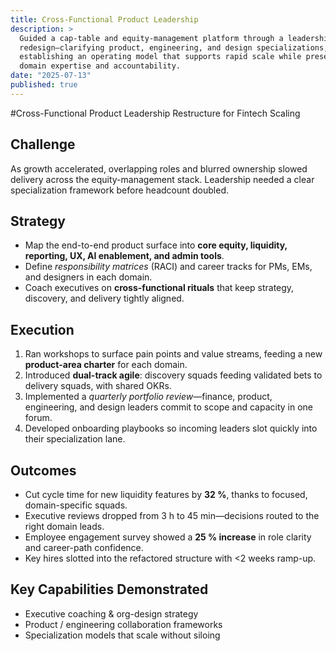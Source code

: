 ```yaml
---
title: Cross-Functional Product Leadership
description: >
  Guided a cap-table and equity-management platform through a leadership
  redesign—clarifying product, engineering, and design specializations, and
  establishing an operating model that supports rapid scale while preserving
  domain expertise and accountability.
date: "2025-07-13"
published: true
---
```


#Cross-Functional Product Leadership Restructure for Fintech Scaling

## Challenge  
As growth accelerated, overlapping roles and blurred ownership slowed delivery
across the equity-management stack. Leadership needed a clear specialization
framework before headcount doubled.

## Strategy  
* Map the end-to-end product surface into **core equity, liquidity, reporting,
  UX, AI enablement, and admin tools**.  
* Define *responsibility matrices* (RACI) and career tracks for PMs, EMs, and
  designers in each domain.  
* Coach executives on **cross-functional rituals** that keep strategy,
  discovery, and delivery tightly aligned.

## Execution  
1. Ran workshops to surface pain points and value streams, feeding a
   new **product-area charter** for each domain.  
2. Introduced **dual-track agile**: discovery squads feeding validated bets to
   delivery squads, with shared OKRs.  
3. Implemented a *quarterly portfolio review*—finance, product, engineering,
   and design leaders commit to scope and capacity in one forum.  
4. Developed onboarding playbooks so incoming leaders slot quickly into their
   specialization lane.

## Outcomes  
* Cut cycle time for new liquidity features by **32 %**, thanks to focused,
  domain-specific squads.  
* Executive reviews dropped from 3 h to 45 min—decisions routed to the right
  domain leads.  
* Employee engagement survey showed a **25 % increase** in role clarity and
  career-path confidence.  
* Key hires slotted into the refactored structure with &lt;2 weeks ramp-up.

## Key Capabilities Demonstrated  
* Executive coaching & org-design strategy  
* Product / engineering collaboration frameworks  
* Specialization models that scale without siloing
